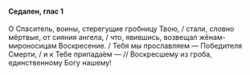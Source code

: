 #### Седален, глас 1

О Спаситель, воины, стерегущие гробницу Твою, / стали, словно мёртвые, от сияния ангела, / что, явившись, возвещал жёнам-мироносицам Воскресение. / Тебя мы прославляем — Победителя Смерти, / и к Тебе припада́ем — // Воскресшему из гроба, единственному Богу нашему!
